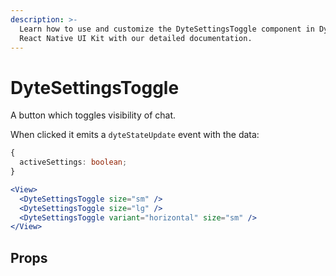 ```yaml
---
description: >-
  Learn how to use and customize the DyteSettingsToggle component in Dyte's
  React Native UI Kit with our detailed documentation.
---
```


# DyteSettingsToggle

A button which toggles visibility of chat.

When clicked it emits a `dyteStateUpdate` event with the data:

```ts
{
  activeSettings: boolean;
}
```

```jsx
<View>
  <DyteSettingsToggle size="sm" />
  <DyteSettingsToggle size="lg" />
  <DyteSettingsToggle variant="horizontal" size="sm" />
</View>
```

## Props

<PropsTable of="dyte-settings-toggle" />

<head>
  <title>React Native UI Kit DyteSettingsToggle</title>
</head>
